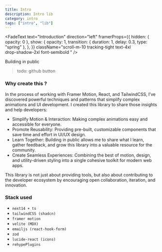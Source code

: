 ```yaml
---
title: Intro
description: Intro lib
category: intro
tags: ["intro", "lib"]
---
```


<FadeText
  text="Introduction"
  direction="left"
  framerProps={{
    hidden: { opacity: 0 },
    show: {
      opacity: 1,
      transition: { duration: 1, delay: 0.3, type: "spring" },
    },
  }}
  className="scroll-m-10  tracking-tight
        text-4xl  
        drop-shadow-2xl font-semibold  "
/>

<Callout>Building in public</Callout>

> todo: github button

### Why create this ?

In the process of working with Framer Motion, React, and TailwindCSS, I’ve discovered powerful techniques and patterns that simplify complex animations and UI development. I created this library to share those insights and help developers:

- Simplify Motion & Interaction: Making complex animations easy and accessible for everyone.
- Promote Reusability: Providing pre-built, customizable components that save time and effort in UI/UX design.
- Learn Together: Building in public allows me to share what I learn, gather feedback, and grow this library into a valuable resource for the community.
- Create Seamless Experiences: Combining the best of motion, design, and utility-driven styling into a single cohesive toolkit for modern web apps.

This library is not just about providing tools, but also about contributing to the developer ecosystem by encouraging open collaboration, iteration, and innovation.

### Stack used

- `next14 + ts`
- `tailwindCSS (shadcn)`
- `framer motion`
- `velite (MDX)`
- `emailjs (react-hook-form)`
- `zod`
- `lucide-react (icons)`
- `rehypePlugins`

